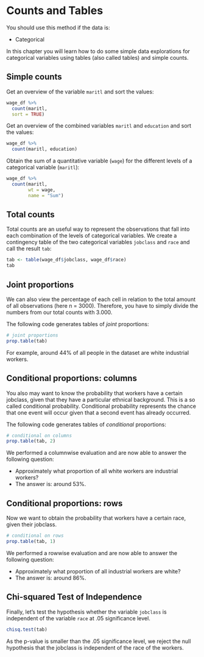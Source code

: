 # Counts and Tables {#tables}


:::note
You should use this method if the data is:

- Categorical
:::

In this chapter you will learn how to do some simple data explorations for categorical variables using tables (also called  tables) and simple counts. 


## Simple counts 

Get an overview of the variable `maritl` and sort the values:

```r

wage_df %>% 
  count(maritl,
  sort = TRUE)

```

Get an overview of the combined variables `maritl` and `education` and sort the values:

```r

wage_df %>% 
  count(maritl, education)

```

Obtain the sum of a quantitative variable (`wage`) for the different levels of a categorical variable (`maritl`):

```r

wage_df %>%  
  count(maritl,
        wt = wage,
        name = "Sum")

```

## Total counts

Total counts are an useful way to represent the observations that fall into each combination of the levels of categorical variables. We create a contingency table of the two categorical variables `jobclass` and `race` and call the result `tab`:

```r

tab <- table(wage_df$jobclass, wage_df$race)
tab

```

## Joint proportions

We can also view the percentage of each cell in relation to the total amount of all observations (here n = 3000). Therefore, you have to simply divide the numbers from our total counts with 3.000.

The following code generates tables of *joint* proportions:

```r

# joint proportions
prop.table(tab) 

```

For example, around 44% of all people in the dataset are white industrial workers.


## Conditional proportions: columns

You also may want to know the probability that workers have a certain jobclass, given that they have a particular ethnical background. This is a so called conditional probability. Conditional probability represents the chance that one event will occur given that a second event has already occurred. 

The following code generates tables of *conditional* proportions:

```r

# conditional on columns
prop.table(tab, 2)  

```

We performed a columnwise evaluation and are now able to answer the following question: 

* Approximately what proportion of all white workers are industrial workers? 
* The answer is: around 53%. 

## Conditional proportions: rows

Now we want to obtain the probability that workers have a certain race, given their jobclass. 


```r

# conditional on rows
prop.table(tab, 1)  

```

We performed a rowwise evaluation and are now able to answer the following question: 

* Approximately what proportion of all industrial workers are white? 
* The answer is: around 86%. 


## Chi-squared Test of Independence

Finally, let's test the hypothesis whether the variable `jobclass` is independent of the variable `race` at .05 significance level.


```r

chisq.test(tab)  

```

As the p-value is smaller than the .05 significance level, we reject the null hypothesis that the jobclass is independent of the race of the workers. 